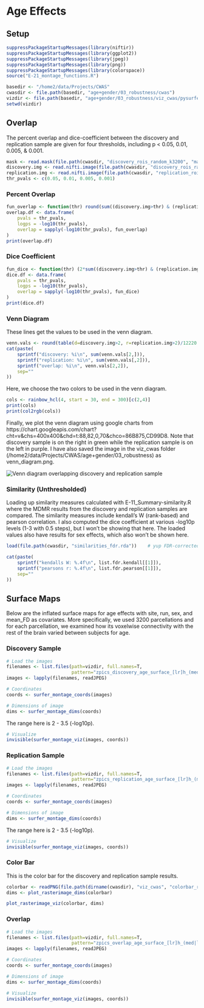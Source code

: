 # Age Effects

## Setup

```r
suppressPackageStartupMessages(library(niftir))
suppressPackageStartupMessages(library(ggplot2))
suppressPackageStartupMessages(library(jpeg))
suppressPackageStartupMessages(library(png))
suppressPackageStartupMessages(library(colorspace))
source("E-21_montage_functions.R")
```

```r
basedir <- "/home2/data/Projects/CWAS"
cwasdir <- file.path(basedir, "age+gender/03_robustness/cwas")
vizdir <- file.path(basedir, "age+gender/03_robustness/viz_cwas/pysurfer")
setwd(vizdir)
```

## Overlap

The percent overlap and dice-coefficient between the discovery and replication sample are given for four thresholds, including p < 0.05, 0.01, 0.005, & 0.001.

```r
mask <- read.mask(file.path(cwasdir, "discovery_rois_random_k3200", "mask2.nii.gz"))
discovery.img <- read.nifti.image(file.path(cwasdir, "discovery_rois_random_k3200", "age+gender_15k.mdmr", "fdr_logp_age.nii.gz"))[mask]
replication.img <- read.nifti.image(file.path(cwasdir, "replication_rois_random_k3200", "age+gender_15k.mdmr", "fdr_logp_age.nii.gz"))[mask]
thr_pvals <- c(0.05, 0.01, 0.005, 0.001)
```

### Percent Overlap

```r
fun_overlap <- function(thr) round(sum((discovery.img>thr) & (replication.img>thr))/sum((discovery.img>thr) | (replication.img>thr)),4)*100
overlap.df <- data.frame(
    pvals = thr_pvals, 
    logps = -log10(thr_pvals), 
    overlap = sapply(-log10(thr_pvals), fun_overlap)
)
print(overlap.df)
```

### Dice Coefficient

```r
fun_dice <- function(thr) (2*sum((discovery.img>thr) & (replication.img>thr)))/(sum(discovery.img>thr) + sum(replication.img>thr))
dice.df <- data.frame(
    pvals = thr_pvals, 
    logps = -log10(thr_pvals), 
    overlap = sapply(-log10(thr_pvals), fun_dice)
)
print(dice.df)
```

### Venn Diagram

These lines get the values to be used in the venn diagram.

```r
venn.vals <- round(table(d=discovery.img>2, r=replication.img>2)/12220 * 100)
cat(paste(
    sprintf("discovery: %i\n", sum(venn.vals[2,])), 
    sprintf("replication: %i\n", sum(venn.vals[,2])), 
    sprintf("overlap: %i\n", venn.vals[2,2]), 
    sep=""
))
```

Here, we choose the two colors to be used in the venn diagram.

```r
cols <- rainbow_hcl(4, start = 30, end = 300)[c(2,4)]
print(cols)
print(col2rgb(cols))
```

Finally, we plot the venn diagram using google charts from https://chart.googleapis.com/chart?cht=v&chs=400x400&chd=t:88,82,0,70&chco=86B875,CD99D8. Note that discovery sample is on the right in green while the replication sample is on the left in purple. I have also saved the image in the viz_cwas folder (/home2/data/Projects/CWAS/age+gender/03_robustness) as venn_diagram.png.

<img src="https://chart.googleapis.com/chart?cht=v&chs=400x400&chd=t:88,82,0,70&chco=86B875,CD99D8" alt="Venn diagram overlapping discovery and replication sample"></img>

### Similarity (Unthresholded)

Loading up similarity measures calculated with E-11_Summary-similarity.R where the MDMR results from the discovery and replication samples are compared. The similarity measures include kendall's W (rank-based) and pearson correlation. I also computed the dice coefficient at various -log10p levels (1-3 with 0.5 steps), but I won't be showing that here. The loaded values also have results for sex effects, which also won't be shown here.

```r
load(file.path(cwasdir, "similarities_fdr.rda"))    # yup FDR-corrected

cat(paste(
    sprintf("kendalls W: %.4f\n", list.fdr.kendall[[1]]), 
    sprintf("pearsons r: %.4f\n", list.fdr.pearson[[1]]), 
    sep=""
))
```

## Surface Maps

Below are the inflated surface maps for age effects with site, run, sex, and mean_FD as covariates. More specifically, we used 3200 parcellations and for each parcellation, we examined how its voxelwise connectivity with the rest of the brain varied between subjects for age.

### Discovery Sample

```r
# Load the images
filenames <- list.files(path=vizdir, full.names=T, 
                        pattern="zpics_discovery_age_surface_[lr]h_(med|lat)")
images <- lapply(filenames, readJPEG)

# Coordinates
coords <- surfer_montage_coords(images)

# Dimensions of image
dims <- surfer_montage_dims(coords)
```

The range here is 2 - 3.5 (-log10p).

```r
# Visualize
invisible(surfer_montage_viz(images, coords))
```

### Replication Sample

```r
# Load the images
filenames <- list.files(path=vizdir, full.names=T, 
                        pattern="zpics_replication_age_surface_[lr]h_(med|lat)")
images <- lapply(filenames, readJPEG)

# Coordinates
coords <- surfer_montage_coords(images)

# Dimensions of image
dims <- surfer_montage_dims(coords)
```

The range here is 2 - 3.5 (-log10p).

```r
# Visualize
invisible(surfer_montage_viz(images, coords))
```

### Color Bar

This is the color bar for the discovery and replication sample results.

```r
colorbar <- readPNG(file.path(dirname(cwasdir), "viz_cwas", "colorbar_red_yellow.png"))
dims <- plot_rasterimage_dims(colorbar)
```

```r
plot_rasterimage_viz(colorbar, dims)
```

### Overlap

```r
# Load the images
filenames <- list.files(path=vizdir, full.names=T, 
                        pattern="zpics_overlap_age_surface_[lr]h_(med|lat)")
images <- lapply(filenames, readJPEG)

# Coordinates
coords <- surfer_montage_coords(images)

# Dimensions of image
dims <- surfer_montage_dims(coords)
```

```r
# Visualize
invisible(surfer_montage_viz(images, coords))
```

